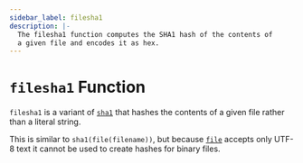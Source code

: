 ```yaml
---
sidebar_label: filesha1
description: |-
  The filesha1 function computes the SHA1 hash of the contents of
  a given file and encodes it as hex.
---
```


# `filesha1` Function

`filesha1` is a variant of [`sha1`](/docs/language/functions/sha1)
that hashes the contents of a given file rather than a literal string.

This is similar to `sha1(file(filename))`, but
because [`file`](/docs/language/functions/file) accepts only UTF-8 text it cannot be used to
create hashes for binary files.
